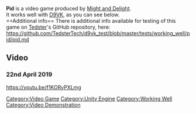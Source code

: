 <strong>Pid</strong> is a video game produced by [[Might and Delight]].
<br />
It works well with [[D9VK]], as you can see below.
<br />
==Additional info==
There is additional info available for testing of this game on [[User:Tedster|Tedster]]'s GitHub repository, here:
<br />
https://github.com/TedsterTech/d9vk_test/blob/master/tests/working_well/pid/pid.md

==Video==
===22nd April 2019===
<youtube>https://youtu.be/f1KORyPXLmg</youtube>

[[Category:Video Game]]
[[Category:Unity Engine]]
[[Category:Working Well]]
[[Category:Video Demonstration]]
